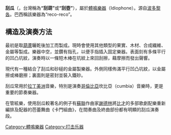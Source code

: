 '''刮瓜'''（{{lang-es|güiro}}，台灣稱為'''“刮葫”'''或'''“刮壺”'''），屬於[[體鳴樂器|體鳴樂器]]（Idiophone）。源自[[波多黎各|波多黎各]]。巴西稱該樂器為“reco-reco”。

==構造及演奏方法==

最初是取[[葫蘆|葫蘆]]曬乾後加工而製成。現時會使用其他類型的果實、木材、合成繊維、金屬等製成。樂器中空，並鑽有指孔，以便手指插入固定樂器。表面刻有多條平行的凹凸坑紋，演奏時以一條短木棒在坑紋上來回刮擦，藉摩擦而發出聲響。

現代有一種結合了刮瓜和砂槌的金屬製樂器。外側同樣佈滿平行凹凸坑紋，以金屬擦或棒磨擦；裏面則是密封並裝入鐵砂。

刮瓜常用於[[拉丁美洲|拉丁美洲]]音樂，特別是演奏[[哥倫比亞|哥倫比亞]]坎比亞（cumbia）音樂時，更是重要的節奏樂器。

在管絃樂，使用刮瓜較著名的例子有[[蘇聯|蘇聯]]作曲家[[羅季翁·康斯坦丁諾維奇·謝德林|謝德林]]將[[比才|比才]]的多部歌劇配樂重新編排及配器的芭蕾舞曲《卡門組曲》，在間奏曲及終曲部份都有明顯的刮瓜演奏段。

{{musical-instruments-stub}}
[[Category:體鳴樂器|Category:體鳴樂器]]
[[Category:打击乐器|Category:打击乐器]]